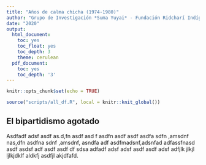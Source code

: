 ```yaml
---
title: "Años de calma chicha (1974-1980)"
author: "Grupo de Investigación *Suma Yuyai* - Fundación Ridcharí Indígena"
date: "2020"
output:
  html_document:
    toc: yes
    toc_float: yes
    toc_depth: 3
    theme: cerulean
  pdf_document:
    toc: yes
    toc_depth: '3'
---
```


```r
knitr::opts_chunk$set(echo = TRUE)
```

```r
source("scripts/all_df.R", local = knitr::knit_global())
```

## El bipartidismo agotado

Asdfadf adsf asdf as.d,fn asdf asd f asdfn asdf asdf asdfa sdfn ,amsdnf nas,dfn asdfna sdnf ,amsdnf, asndfa adf asdfmadsnf,adsnfad adfassfnasd asdf asdsf adf asdf asdf df sdsa adfadf adsf adsf asdf asdf adsf adfjlk jlkjl ljlkjdklf aldkfj asdfjl akjdfafd.